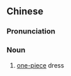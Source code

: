 {{also|连身裙}}
==Chinese==
{{zh-forms|s=连身裙}}

===Pronunciation===
{{zh-pron
|m=liánshēnqún
|c=lin4 san1 kwan4
|cat=n
}}

===Noun===
{{zh-noun}}

# [[one-piece]] dress

{{zh-cat|Clothing}}